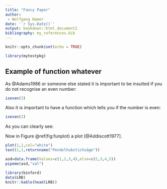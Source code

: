 ```yaml
---
title: "Fancy Paper"
author: 
 - Wolfgang Hamer
date: '`r Sys.Date()`'
output: bookdown::html_document2
bibliography: my_references.bib
---
```


```r
knitr::opts_chunk$set(echo = TRUE)
```

```r
library(mytestpkg)
```

## Example of function whatever

As @Adams1986 or someone else stated it is important to be insulted if you do not recognise an even number:

```r
iseven(3)
```

Also it is important to have a function which tells you if the number is even:

```r
iseven(2)
```



As you can clearly see:

Now in Figure \@ref(fig:funplot) a plot [@Addiscott1977].

```r
plot(1,1,col="white")
text(1,1,returnname("Pendelhubstichsäge"))
```

```r
asd=data.frame(Values=c(1,2,3,4),else=c(2,3,4,5))
pipeme(asd,"val")
```
```r
library(binford)
data(LRB)
knitr::kable(head(LRB))
```

